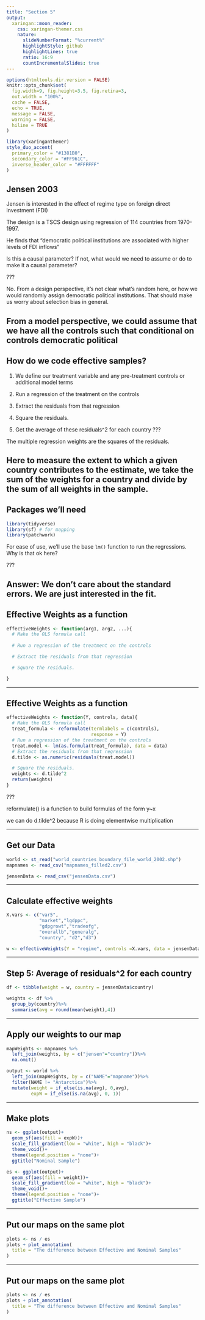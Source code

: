 ```yaml
---
title: "Section 5"
output:
  xaringan::moon_reader:
    css: xaringan-themer.css
    nature:
      slideNumberFormat: "%current%"
      highlightStyle: github
      highlightLines: true
      ratio: 16:9
      countIncrementalSlides: true
---
```


```r
options(htmltools.dir.version = FALSE)
knitr::opts_chunk$set(
  fig.width=9, fig.height=3.5, fig.retina=3,
  out.width = "100%",
  cache = FALSE,
  echo = TRUE,
  message = FALSE, 
  warning = FALSE,
  hiline = TRUE
)
```

```r
library(xaringanthemer)
style_duo_accent(
  primary_color = "#1381B0",
  secondary_color = "#FF961C",
  inverse_header_color = "#FFFFFF"
)
```

## Jensen 2003

Jensen is interested in the effect of regime type on foreign direct investment (FDI)

The design is a TSCS design using regression of 114 countries from 1970-1997. 

He finds that "democratic political institutions are associated with higher levels of FDI inflows" 

Is this a causal parameter? If not, what would we need to assume or do to make it a causal parameter?

???

No. From a design perspective, it's not clear what's random here, or how we would randomly assign democratic political institutions. That should make us worry about selection bias in general. 

From a model perspective, we could assume that we have all the controls such that conditional on controls democratic political 
---
## How do we code effective samples? 

1. We define our treatment variable and any pre-treatment controls or additional model terms 

2. Run a regression of the treatment on the controls 

3. Extract the residuals from that regression 

4. Square the residuals. 

5. Get the average of these residuals^2 for each country 
???

The multiple regression weights are the squares of the residuals. 

Here to measure the extent to which a given country contributes to the estimate, we take the sum of the weights for a country and divide by the sum of all weights in the sample. 
---
## Packages we'll need

```r
library(tidyverse)
library(sf) # for mapping 
library(patchwork)

```

For ease of use, we'll use the base `lm()` function to run the regressions. Why is that ok here? 

???

Answer: We don't care about the standard errors. We are just interested in the fit. 
---

## Effective Weights as a function 

```r

effectiveWeights <- function(arg1, arg2, ...){
  # Make the OLS formula call 
  
  # Run a regression of the treatment on the controls 

  # Extract the residuals from that regression 

  # Square the residuals. 

}

```
---

## Effective Weights as a function 

```r
effectiveWeights <- function(Y, controls, data){
  # Make the OLS formula call 
  treat_formula <- reformulate(termlabels = c(controls), 
                               response = Y)
  # Run a regression of the treatment on the controls 
  treat.model <- lm(as.formula(treat_formula), data = data)
  # Extract the residuals from that regression 
  d.tilde <- as.numeric(residuals(treat.model))

  # Square the residuals. 
  weights <- d.tilde^2
  return(weights)
}
```

???

reformulate() is a function to build formulas of the form y~x

we can do d.tilde^2 because R is doing elementwise multiplication

---

## Get our Data 

```r
world <- st_read("world_countries_boundary_file_world_2002.shp")
mapnames <- read_csv("mapnames_filled2.csv")

jensenData <- read_csv("jensenData.csv")

```

---

## Calculate effective weights 

```r
X.vars <- c("var5",
            "market","lgdppc",
            "gdpgrowt","tradeofg",
            "overallb","generalg",
            "country", "d2","d3")

w <- effectiveWeights(Y = "regime", controls =X.vars, data = jensenData)
```

---

## Step 5: Average of residuals^2 for each country 

```r
df <- tibble(weight = w, country = jensenData$country)

weights <- df %>% 
  group_by(country)%>%
  summarise(avg = round(mean(weight),4))

```

---

## Apply our weights to our map 

```r
mapWeights <- mapnames %>% 
  left_join(weights, by = c("jensen"="country"))%>%
  na.omit()

output <- world %>% 
  left_join(mapWeights, by = c("NAME"="mapname"))%>%
  filter(NAME != "Antarctica")%>%
  mutate(weight = if_else(is.na(avg), 0,avg),
         expW = if_else(is.na(avg), 0, 1))

```

---

## Make plots 

```r
ns <- ggplot(output)+
  geom_sf(aes(fill = expW))+
  scale_fill_gradient(low = "white", high = "black")+
  theme_void()+
  theme(legend.position = "none")+
  ggtitle("Nominal Sample")

es <- ggplot(output)+
  geom_sf(aes(fill = weight))+
  scale_fill_gradient(low = "white", high = "black")+
  theme_void()+
  theme(legend.position = "none")+
  ggtitle("Effective Sample")

```

---

## Put our maps on the same plot 

```r
plots <- ns / es
plots + plot_annotation(
  title = "The difference between Effective and Nominal Samples"
)

```
---
## Put our maps on the same plot 

```r
plots <- ns / es
plots + plot_annotation(
  title = "The difference between Effective and Nominal Samples"
)
```
